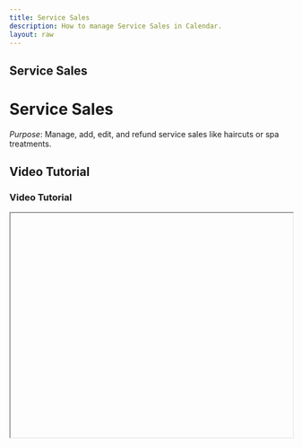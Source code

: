 ```yaml
---
title: Service Sales
description: How to manage Service Sales in Calendar.
layout: raw
---
```



<div className="mdx-content">

## Service Sales

<h1 className="text-3xl font-bold text-gray-900 mb-4">Service Sales</h1>  

*Purpose*: Manage, add, edit, and refund service sales like haircuts or spa treatments.

## Video Tutorial

<h3 className="text-xl font-medium text-gray-800 mb-2">Video Tutorial</h3>

<iframe
  width="100%"
  height="400"
  title="Service sales tutorial"
  allowFullScreen
  className="rounded-lg"
/>

---

## Steps:

<h2 className="text-2xl font-semibold text-gray-800 mt-8 mb-4">Step-by-step Instructions</h2>

❶ **Navigate to Sales**  
On the **main dashboard**, look to the **left sidebar menu** and click on **“Sales”**.

❷ **Go to Services Tab**  
Inside the Sales section, at the **top or tab menu**, you’ll see a navigation option labeled **“Services”** – click on it to enter the **Service Sales** view.

❸ **Browse Service Sales**  
On this page, you’ll find a list of **all sales related to services** like haircuts, facials, or spa treatments.

❹ **Add a New Service Sale**  
Click on the **“Add Sale”** button usually at the **top-right corner** of the page.  
In the opened panel, choose customer type, venue, and select the service(s) from the list to add to the cart.  
You can then proceed to apply discounts, assign staff, and complete payment via your preferred method.

❺ **Edit Existing Sale**  
Click on the **Sale ID** or open the **three-dot (⋮) menu** at the end of the sale row and choose **“Edit Sale”**.

❻ **Issue a Refund**  
Click on the Sale ID → open the three-dot menu → select **“Refund”**, and proceed through the refund process.

❼ **Void a Sale**  
Follow the same path and select **“Void Sale”** from the menu.

❽ **Additional Options**  
You can also **share the invoice**, and **view both sales and client details** directly from this tab.

---

**Tip for First-Time Users**:  
Service Sales lets you track treatments and staff performance easily, and handle any after-sale corrections efficiently.

<div className="space-y-4 mt-6">

<div className="my-10 border-t border-gray-200" />

## More questions about this

<h3 className="text-xl font-semibold text-black mb-4 mt-10"> More questions about this?</h3>
</div>
<div className="space-y-4 mt-6">
  <details className="bg-white rounded-md p-4 border border-gray-300">
  <summary
    className="font-medium text-base text-gray-900"
    style={{
      backgroundColor: 'transparent',
      outline: 'none',
      cursor: 'pointer',
      userSelect: 'none',
      listStyle: 'none',
    }}
  >Can I edit a sale after it’s completed?</summary>
   <p className="mt-2 text-sm text-gray-700">
      Yes, use the Edit Sale option from the ⋮ menu next to the sale entry.
    </p>
  </details>

  <details className="bg-white rounded-md p-4 border border-gray-300">
  <summary
    className="font-medium text-base text-gray-900"
    style={{
      backgroundColor: 'transparent',
      outline: 'none',
      cursor: 'pointer',
      userSelect: 'none',
      listStyle: 'none',
    }}
  >Where can I find the invoice?</summary>
    <p className="mt-2 text-sm text-gray-700">
      In the sale detail panel, use the share button to download or email the invoice.
    </p>
  </details>
</div>
</div>

---

<div className="space-y-4 mt-6">

<div className="my-10 border-t border-gray-200" />

<div className="mdx-content mt-10">

Was this article helpful?

<div style={{ display: 'flex', gap: '1rem' }}>
  <button style={{ padding: '0.5rem', borderRadius: '9999px', backgroundColor: '#f0f0f0' }}>
    <FaThumbsUp/>
  </button>
  <button style={{ padding: '0.5rem', borderRadius: '9999px', backgroundColor: '#f0f0f0' }}>
    <FaThumbsDown/>
  </button>
</div>
</div>

---
</div>
